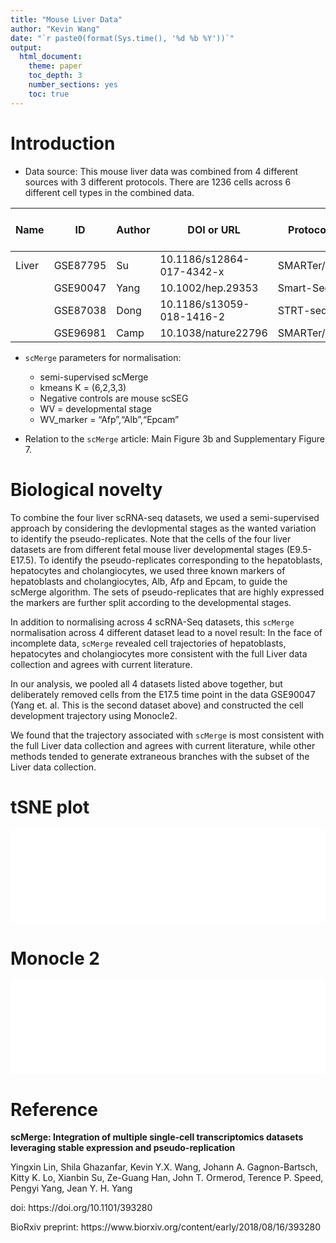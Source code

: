 ```yaml
---
title: "Mouse Liver Data"
author: "Kevin Wang"
date: "`r paste0(format(Sys.time(), '%d %b %Y'))`"
output: 
  html_document:
    theme: paper
    toc_depth: 3
    number_sections: yes
    toc: true
---
```




# Introduction 

+ Data source: This mouse liver data was combined from 4 different sources with 3 different protocols. There are 1236 cells across 6 different cell types in the combined data.

| Name  | ID       | Author | DOI or URL                | Protocol   | Organism | Tissue | # of cell types | # of cells | # of batches |
|-------|----------|--------|---------------------------|------------|----------|--------|-----------------|------------|--------------|
| Liver | GSE87795 | Su     | 10.1186/s12864-017-4342-x | SMARTer/C1 | Mouse    | Liver  | 6               | 1236       |              |
|       | GSE90047 | Yang   | 10.1002/hep.29353         | Smart-Seq2 |          |        | 2                |            |              |
|       | GSE87038 | Dong   | 10.1186/s13059-018-1416-2 | STRT-seq   |          |        | 3               |            |              |
|       | GSE96981 | Camp   | 10.1038/nature22796       | SMARTer/C1 |          |        | 3               |            |              |


+ `scMerge` parameters for normalisation: 

    - semi-supervised scMerge
    - kmeans K = (6,2,3,3)
    - Negative controls are mouse scSEG
    - WV = developmental stage 
    - WV_marker = "Afp","Alb","Epcam"
    
+ Relation to the `scMerge` article: Main Figure 3b and Supplementary Figure 7. 

# Biological novelty

To combine the four liver scRNA-seq datasets, we used a semi-supervised approach by considering the devlopmental stages as the wanted variation to identify the pseudo-replicates. Note that the cells of the four liver datasets are from different fetal mouse liver developmental stages (E9.5-E17.5). To identify the pseudo-replicates corresponding to the hepatoblasts, hepatocytes and cholangiocytes, we used three known markers of hepatoblasts and cholangiocytes, Alb, Afp and Epcam, to guide the scMerge algorithm. The sets of pseudo-replicates that are highly expressed the markers are further split according to the developmental stages. 


In addition to normalising across 4 scRNA-Seq datasets, this `scMerge` normalisation across 4 different dataset lead to a novel result: In the face of incomplete data, `scMerge` revealed cell trajectories of hepatoblasts, hepatocytes and cholangiocytes more consistent with the full Liver data collection and agrees with current literature. 

In our analysis, we pooled all 4 datasets listed above together, but deliberately removed cells from the E17.5 time point in the data GSE90047 (Yang et. al. This is the second dataset above) and constructed the cell development trajectory using Monocle2. 

We found that the trajectory associated with `scMerge` is most consistent with the full Liver data collection and agrees with current literature, while other methods tended to generate extraneous branches with the subset of the Liver data collection.




# tSNE plot 


![](nFigS7_liver.pdf){width=100%}



# Monocle 2


![](nFigS13.pdf){width=100%}


# Reference

**scMerge: Integration of multiple single-cell transcriptomics datasets leveraging stable expression and pseudo-replication**

Yingxin Lin, Shila Ghazanfar, Kevin Y.X. Wang, Johann A. Gagnon-Bartsch, Kitty K. Lo, Xianbin Su, Ze-Guang Han, John T. Ormerod, Terence P. Speed, Pengyi Yang, Jean Y. H. Yang

doi: https://doi.org/10.1101/393280

BioRxiv preprint: https://www.biorxiv.org/content/early/2018/08/16/393280
